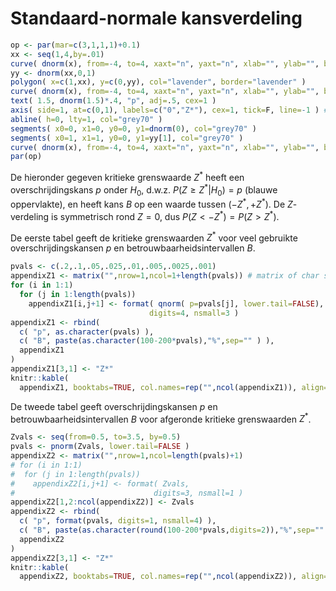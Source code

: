 # Standaard-normale kansverdeling {#app:kritiekeZwaarden}

<!-- kritiekeZwaarden_hulpfiguur.R, no caption, no labels -->
```r
op <- par(mar=c(3,1,1,1)+0.1)
xx <- seq(1,4,by=.01)
curve( dnorm(x), from=-4, to=4, xaxt="n", yaxt="n", xlab="", ylab="", bty="n", lwd=3 )
yy <- dnorm(xx,0,1)
polygon( x=c(1,xx), y=c(0,yy), col="lavender", border="lavender" )
curve( dnorm(x), from=-4, to=4, xaxt="n", yaxt="n", xlab="", ylab="", bty="n", lwd=3, add=T )
text( 1.5, dnorm(1.5)*.4, "p", adj=.5, cex=1 )
axis( side=1, at=c(0,1), labels=c("0","Z*"), cex=1, tick=F, line=-1 ) # cex is ignored
abline( h=0, lty=1, col="grey70" )
segments( x0=0, x1=0, y0=0, y1=dnorm(0), col="grey70" )
segments( x0=1, x1=1, y0=0, y1=yy[1], col="grey70" )
curve( dnorm(x), from=-4, to=4, xaxt="n", yaxt="n", xlab="", ylab="", bty="n", lwd=3, add=T )
par(op)
```

De hieronder gegeven kritieke grenswaarde $Z^*$ heeft een overschrijdingskans $p$ onder $H_0$, 
d.w.z. $P(Z \geq Z^*|H_0)=p$ (blauwe oppervlakte), 
en heeft kans $B$ op een waarde tussen $(-Z^*, +Z^*)$. 
De $Z$-verdeling is symmetrisch rond $Z=0$, dus $P(Z < -Z^*) = P(Z > Z^*)$.

De eerste tabel geeft de kritieke grenswaarden $Z^*$ voor veel gebruikte overschrijdingskansen $p$ en betrouwbaarheidsintervallen $B$.

```r
pvals <- c(.2,.1,.05,.025,.01,.005,.0025,.001)
appendixZ1 <- matrix("",nrow=1,ncol=1+length(pvals)) # matrix of char strings
for (i in 1:1) 
  for (j in 1:length(pvals))
    appendixZ1[i,j+1] <- format( qnorm( p=pvals[j], lower.tail=FALSE),
                               digits=4, nsmall=3 )
appendixZ1 <- rbind(
  c( "p", as.character(pvals) ),
  c( "B", paste(as.character(100-200*pvals),"%",sep="" ) ),
  appendixZ1
)
appendixZ1[3,1] <- "Z*"
knitr::kable(
  appendixZ1, booktabs=TRUE, col.names=rep("",ncol(appendixZ1)), align="c" )
```

De tweede tabel geeft overschrijdingskansen $p$ en betrouwbaarheidsintervallen $B$ voor afgeronde kritieke grenswaarden $Z^*$.

```r
Zvals <- seq(from=0.5, to=3.5, by=0.5)
pvals <- pnorm(Zvals, lower.tail=FALSE )
appendixZ2 <- matrix("",nrow=1,ncol=length(pvals)+1)
# for (i in 1:1) 
#  for (j in 1:length(pvals))
#    appendixZ2[i,j+1] <- format( Zvals,
#                               digits=3, nsmall=1 )
appendixZ2[1,2:ncol(appendixZ2)] <- Zvals
appendixZ2 <- rbind(
  c( "p", format(pvals, digits=1, nsmall=4) ),
  c( "B", paste(as.character(round(100-200*pvals,digits=2)),"%",sep="" ) ),
  appendixZ2
)
appendixZ2[3,1] <- "Z*"
knitr::kable(
  appendixZ2, booktabs=TRUE, col.names=rep("",ncol(appendixZ2)), align="c" )
```
